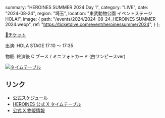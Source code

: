   summary: "HEROINES SUMMER 2024 Day 1",
  category: "LIVE",
  date: "2024-08-24",
  region: "埼玉",
  location: "東武動物公園 イベントステージ HOLA!",
  image: {
    path: "/events/2024/2024-08-24_HEROINES SUMMER 2024.webp",
    ref: "https://ticketdive.com/event/heroinessummer2024",
  }
};

[🎫チケット](https://ticketdive.com/event/heroinessummer2024)

出演: HOLA STAGE 17:10 ～ 17:35

物販: 終演後 C ブース / ミニフォトカード (白ワンピースver)

[<img src="/events/2024/2024-08-24_HEROINES SUMMER 2024 Day1 タイムテーブル.jpg" alt="タイムテーブル" />](https://x.com/heroines_idol/status/1822247031710343567)

## リンク

* [公式スケジュール](https://takanenonadeshiko.jp/events/event/heroines-summer-2024/)
* [HEROINES 公式 X タイムテーブル](https://x.com/heroines_idol/status/1822247031710343567)
* [公式 X 物販情報](https://x.com/takanenofficial/status/1826982854842368075)
